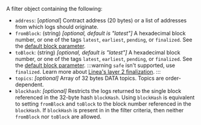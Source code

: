 A filter object containing the following:

- `address`: [_optional_] Contract address (20 bytes) or a list of addresses from which logs should originate.
- `fromBlock`: (string) _[optional, default is "latest"]_ A hexadecimal block number, or one of the tags `latest`, `earliest`, `pending`, or `finalized`. See the [default block parameter](https://ethereum.org/en/developers/docs/apis/json-rpc/#default-block).
- `toBlock`:  (string) _[optional, default is "latest"]_ A hexadecimal block number, or one of the tags `latest`, `earliest`, `pending`, or `finalized`. See the [default block parameter](https://ethereum.org/en/developers/docs/apis/json-rpc/#default-block).
  :::warning
  `safe` isn't supported, use `finalized`.
  Learn more about [Linea's layer 2 finalization](https://docs.linea.build/developers/guides/finalized-block). 
  :::
- `topics`: _[optional]_ Array of 32 bytes DATA topics. Topics are order-dependent.
- `blockhash`: _[optional]_ Restricts the logs returned to the single block referenced in the 32-byte hash `blockHash`. Using `blockHash` is equivalent to setting `fromBlock` and  `toBlock` to the block number referenced in the `blockHash`. If `blockHash` is present in in the filter criteria, then neither `fromBlock` nor `toBlock` are allowed.

